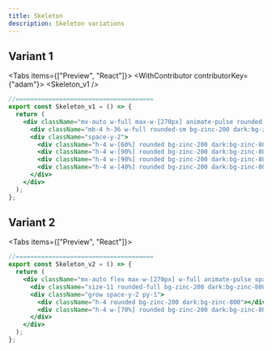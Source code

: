 ```yaml
---
title: Skeleton
description: Skeleton variations
---
```



## Variant 1

<Tabs items={["Preview", "React"]}>
  <Tab value="Preview">
  <WithContributor contributorKey={"adam"}>
    <Skeleton_v1 />
  </WithContributor>
  </Tab>
  <Tab value="React">

```jsx
//======================================
export const Skeleton_v1 = () => {
  return (
    <div className="mx-auto w-full max-w-[270px] animate-pulse rounded-md border p-4 shadow-sm">
      <div className="mb-4 h-36 w-full rounded-sm bg-zinc-200 dark:bg-zinc-800"></div>
      <div className="space-y-2">
        <div className="h-4 w-[60%] rounded bg-zinc-200 dark:bg-zinc-800"></div>
        <div className="h-4 w-[90%] rounded bg-zinc-200 dark:bg-zinc-800"></div>
        <div className="h-4 w-[90%] rounded bg-zinc-200 dark:bg-zinc-800"></div>
        <div className="h-4 w-[40%] rounded bg-zinc-200 dark:bg-zinc-800"></div>
      </div>
    </div>
  );
};
```

</Tab>
</Tabs>

## Variant 2

<Tabs items={["Preview", "React"]}>
  <Tab value="Preview">
  <div className="flex-row-center pt-4">
  <WithContributor contributorKey={"adam"}>
    <Skeleton_v2 />
  </WithContributor>
  </div>
  </Tab>
  <Tab value="React">

```jsx
//======================================
export const Skeleton_v2 = () => {
  return (
    <div className="mx-auto flex max-w-[270px] w-full animate-pulse space-x-4 rounded-lg border p-4 shadow-sm">
      <div className="size-11 rounded-full bg-zinc-200 dark:bg-zinc-800"></div>
      <div className="grow space-y-2 py-1">
        <div className="h-4 rounded bg-zinc-200 dark:bg-zinc-800"></div>
        <div className="h-4 w-[70%] rounded bg-zinc-200 dark:bg-zinc-800"></div>
      </div>
    </div>
  );
};
```

</Tab>
</Tabs>
